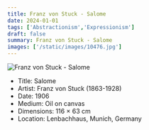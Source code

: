 ```yaml
---
title: Franz von Stuck - Salome
date: 2024-01-01
tags: ['Abstractionism','Expressionism']
draft: false
summary: Franz von Stuck - Salome
images: ['/static/images/10476.jpg']
---
```


![Franz von Stuck - Salome](/static/images/10476.jpg)

* Title: Salome
* Artist: Franz von Stuck (1863-1928)
* Date: 1906
* Medium: Oil on canvas
* Dimensions: 116 × 63 cm
* Location: Lenbachhaus, Munich, Germany


